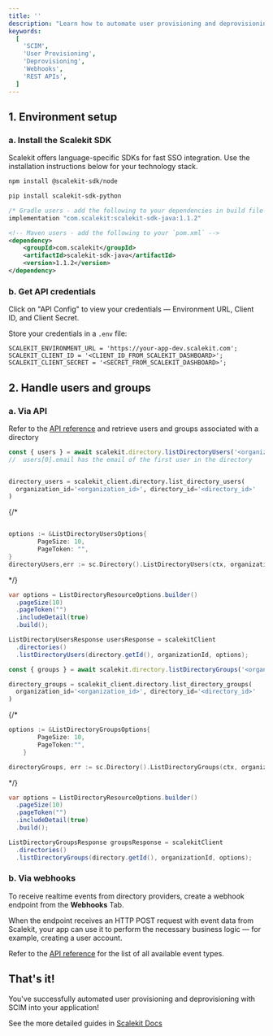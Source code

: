 ```yaml
---
title: ''
description: "Learn how to automate user provisioning and deprovisioning with Scalekit's SCIM APIs. This guide covers setting up webhooks to receive realtime events from directory providers and using REST APIs to fetch user and group data on-demand."
keywords:
  [
    'SCIM',
    'User Provisioning',
    'Deprovisioning',
    'Webhooks',
    'REST APIs',
  ]
---
```



## 1. Environment setup

### a. Install the Scalekit SDK

Scalekit offers language-specific SDKs for fast SSO integration. Use the installation instructions below for your technology stack.

<CodeWithHeader title="Setup SDK">

<Tabs groupId="tech-stack" queryString>
<TabItem value="nodejs" label="Node.js">

```bash
npm install @scalekit-sdk/node
```

</TabItem>

<TabItem value="python" label="Python">

```bash
pip install scalekit-sdk-python
```

</TabItem>

<TabItem value="java" label="Java">

```groovy
/* Gradle users - add the following to your dependencies in build file */
implementation "com.scalekit:scalekit-sdk-java:1.1.2"
```

```xml
<!-- Maven users - add the following to your `pom.xml` -->
<dependency>
    <groupId>com.scalekit</groupId>
    <artifactId>scalekit-sdk-java</artifactId>
    <version>1.1.2</version>
</dependency>
```

</TabItem>
</Tabs>
</CodeWithHeader>

### b. Get API credentials

Click on "API Config" to view your credentials — Environment URL, Client ID, and Client Secret.

Store your credentials in a `.env` file:

<CodeWithHeader title=".env">

```shell
SCALEKIT_ENVIRONMENT_URL = 'https://your-app-dev.scalekit.com';
SCALEKIT_CLIENT_ID = '<CLIENT_ID_FROM_SCALEKIT_DASHBOARD>';
SCALEKIT_CLIENT_SECRET = '<SECRET_FROM_SCALEKIT_DASHBOARD>';
```

</CodeWithHeader>

## 2. Handle users and groups

### a. Via API

Refer to the <a href="/apis" target="_blank" rel="noopener noreferrer">API reference</a> and retrieve users and groups associated with a directory

<CodeWithHeader title="List Users in a Directory">
<Tabs groupId="tech-stack" queryString>
<TabItem value="nodejs" label="Node.js">

```javascript
const { users } = await scalekit.directory.listDirectoryUsers('<organization_id>', '<directory_id>');
//  users[0].email has the email of the first user in the directory
```

</TabItem>

<TabItem value="python" label="Python">

```python

directory_users = scalekit_client.directory.list_directory_users(
  organization_id='<organization_id>', directory_id='<directory_id>'
)
```

</TabItem>

{/* <TabItem value="go" label="Go">

```go

options := &ListDirectoryUsersOptions{
		PageSize: 10,
		PageToken: "",
}
directoryUsers,err := sc.Directory().ListDirectoryUsers(ctx, organizationId, directoryId, options)

```

</TabItem> */}

<TabItem value="java" label="Java">

```java
var options = ListDirectoryResourceOptions.builder()
  .pageSize(10)
  .pageToken("")
  .includeDetail(true)
  .build();

ListDirectoryUsersResponse usersResponse = scalekitClient
  .directories()
  .listDirectoryUsers(directory.getId(), organizationId, options);

```

</TabItem>
</Tabs>
</CodeWithHeader>

<CodeWithHeader title="List Groups in a Directory">
<Tabs groupId="tech-stack" queryString>
<TabItem value="nodejs" label="Node.js">

```javascript
const { groups } = await scalekit.directory.listDirectoryGroups('<organization_id>', '<directory_id>');
```

</TabItem>

<TabItem value="python" label="Python">

```python
directory_groups = scalekit_client.directory.list_directory_groups(
  organization_id='<organization_id>', directory_id='<directory_id>'
)
```

</TabItem>

{/* <TabItem value="go" label="Go">

```go
options := &ListDirectoryGroupsOptions{
		PageSize: 10,
		PageToken:"",
	}

directoryGroups, err := sc.Directory().ListDirectoryGroups(ctx, organizationId, directoryId, options)
```

</TabItem> */}

<TabItem value="java" label="Java">

```java
var options = ListDirectoryResourceOptions.builder()
  .pageSize(10)
  .pageToken("")
  .includeDetail(true)
  .build();

ListDirectoryGroupsResponse groupsResponse = scalekitClient
  .directories()
  .listDirectoryGroups(directory.getId(), organizationId, options);
```

</TabItem>
</Tabs>
</CodeWithHeader>

### b. Via webhooks

To receive realtime events from directory providers, create a webhook endpoint from the **Webhooks** Tab.

When the endpoint receives an HTTP POST request with event data from Scalekit, your app can use it to perform the necessary business logic — for example, creating a user account.

Refer to the <a href="/apis#tag/Webhooks" target="_blank" rel="noopener noreferrer">API reference</a> for the list of all available event types.

## That's it!

You've successfully automated user provisioning and deprovisioning with SCIM into your application!

See the more detailed guides in <a href="https://docs.scalekit.com" target="_blank" rel="noopener noreferrer">Scalekit Docs</a>
